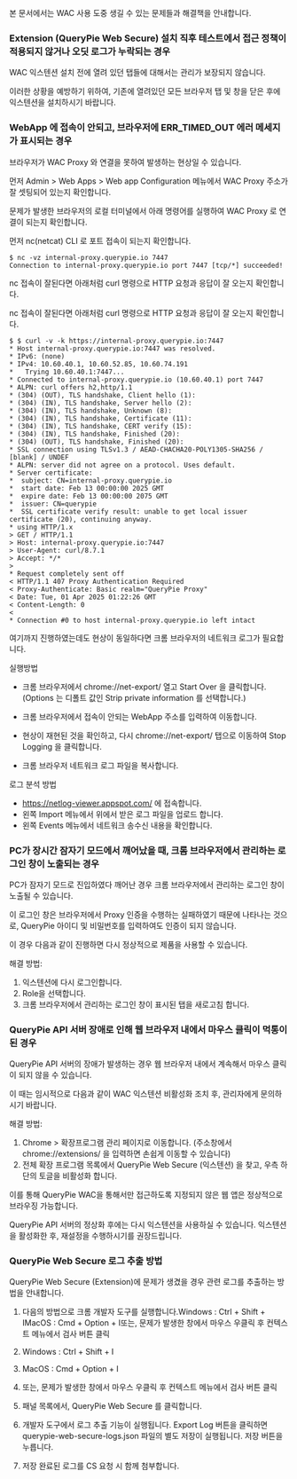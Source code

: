 본 문서에서는 WAC 사용 도중 생길 수 있는 문제들과 해결책을 안내합니다.

### Extension (QueryPie Web Secure) 설치 직후 테스트에서 접근 정책이 적용되지 않거나 오딧 로그가 누락되는 경우
WAC 익스텐션 설치 전에 열려 있던 탭들에 대해서는 관리가 보장되지 않습니다.

이러한 상황을 예방하기 위하여, 기존에 열려있던 모든 브라우저 탭 및 창을 닫은 후에 익스텐션을 설치하시기 바랍니다.

### WebApp 에 접속이 안되고, 브라우저에 ERR_TIMED_OUT 에러 메세지가 표시되는 경우
브라우저가 WAC Proxy 와 연결을 못하여 발생하는 현상일 수 있습니다.

먼저 Admin &gt; Web Apps &gt; Web app Configuration 메뉴에서 WAC Proxy 주소가 잘 셋팅되어 있는지 확인합니다.

문제가 발생한 브라우저의 로컬 터미널에서 아래 명령어를 실행하여 WAC Proxy 로 연결이 되는지 확인합니다.

먼저 nc(netcat) CLI 로 포트 접속이 되는지 확인합니다.

```
$ nc -vz internal-proxy.querypie.io 7447
Connection to internal-proxy.querypie.io port 7447 [tcp/*] succeeded!
```

nc 접속이 잘된다면 아래처럼 curl 명령으로 HTTP 요청과 응답이 잘 오는지 확인합니다.

nc 접속이 잘된다면 아래처럼 curl 명령으로 HTTP 요청과 응답이 잘 오는지 확인합니다.

```
$ $ curl -v -k https://internal-proxy.querypie.io:7447
* Host internal-proxy.querypie.io:7447 was resolved.
* IPv6: (none)
* IPv4: 10.60.40.1, 10.60.52.85, 10.60.74.191
*   Trying 10.60.40.1:7447...
* Connected to internal-proxy.querypie.io (10.60.40.1) port 7447
* ALPN: curl offers h2,http/1.1
* (304) (OUT), TLS handshake, Client hello (1):
* (304) (IN), TLS handshake, Server hello (2):
* (304) (IN), TLS handshake, Unknown (8):
* (304) (IN), TLS handshake, Certificate (11):
* (304) (IN), TLS handshake, CERT verify (15):
* (304) (IN), TLS handshake, Finished (20):
* (304) (OUT), TLS handshake, Finished (20):
* SSL connection using TLSv1.3 / AEAD-CHACHA20-POLY1305-SHA256 / [blank] / UNDEF
* ALPN: server did not agree on a protocol. Uses default.
* Server certificate:
*  subject: CN=internal-proxy.querypie.io
*  start date: Feb 13 00:00:00 2025 GMT
*  expire date: Feb 13 00:00:00 2075 GMT
*  issuer: CN=querypie
*  SSL certificate verify result: unable to get local issuer certificate (20), continuing anyway.
* using HTTP/1.x
> GET / HTTP/1.1
> Host: internal-proxy.querypie.io:7447
> User-Agent: curl/8.7.1
> Accept: */*
>
* Request completely sent off
< HTTP/1.1 407 Proxy Authentication Required
< Proxy-Authenticate: Basic realm="QueryPie Proxy"
< Date: Tue, 01 Apr 2025 01:22:26 GMT
< Content-Length: 0
<
* Connection #0 to host internal-proxy.querypie.io left intact
```

여기까지 진행하였는데도 현상이 동일하다면 크롬 브라우저의 네트워크 로그가 필요합니다.

실행방법

* 크롬 브라우저에서 chrome://net-export/ 열고 Start Over 을 클릭합니다. (Options 는 디폴트 값인 Strip private information 를 선택합니다.)

* 크롬 브라우저에서 접속이 안되는 WebApp 주소를 입력하여 이동합니다.
* 현상이 재현된 것을 확인하고, 다시 chrome://net-export/ 탭으로 이동하여 Stop Logging 을 클릭합니다.
* 크롬 브라우저 네트워크 로그 파일을 복사합니다.

로그 분석 방법

* https://netlog-viewer.appspot.com/ 에 접속합니다.
* 왼쪽 Import 메뉴에서 위에서 받은 로그 파일을 업로드 합니다.
* 왼쪽 Events 메뉴에서 네트워크 송수신 내용을 확인합니다.

### PC가 장시간 잠자기 모드에서 깨어났을 때, 크롬 브라우저에서 관리하는 로그인 창이 노출되는 경우
PC가 잠자기 모드로 진입하였다 깨어난 경우 크롬 브라우저에서 관리하는 로그인 창이 노출될 수 있습니다.

이 로그인 창은 브라우저에서 Proxy 인증을 수행하는 실패하였기 때문에 나타나는 것으로, QueryPie 아이디 및 비밀번호를 입력하여도 인증이 되지 않습니다.

이 경우 다음과 같이 진행하면 다시 정상적으로 제품을 사용할 수 있습니다.

해결 방법:

1. 익스텐션에 다시 로그인합니다.
2. Role을 선택합니다.
3. 크롬 브라우저에서 관리하는 로그인 창이 표시된 탭을 새로고침 합니다.

### QueryPie API 서버 장애로 인해 웹 브라우저 내에서 마우스 클릭이 먹통이 된 경우
QueryPie API 서버의 장애가 발생하는 경우 웹 브라우저 내에서 계속해서 마우스 클릭이 되지 않을 수 있습니다.

이 때는 임시적으로 다음과 같이 WAC 익스텐션 비활성화 조치 후, 관리자에게 문의하시기 바랍니다.

해결 방법:

1. Chrome > 확장프로그램 관리 페이지로 이동합니다. (주소창에서 chrome://extensions/ 을 입력하면 손쉽게 이동할 수 있습니다)
2. 전체 확장 프로그램 목록에서 QueryPie Web Secure (익스텐션) 을 찾고, 우측 하단의 토글을 비활성화 합니다.

이를 통해 QueryPie WAC을 통해서만 접근하도록 지정되지 않은 웹 앱은 정상적으로 브라우징 가능합니다.

QueryPie API 서버의 정상화 후에는 다시 익스텐션을 사용하실 수 있습니다. 익스텐션을 활성화한 후, 재설정을 수행하시기를 권장드립니다.

### QueryPie Web Secure 로그 추출 방법
QueryPie Web Secure (Extension)에 문제가 생겼을 경우 관련 로그를 추출하는 방법을 안내합니다.

1. 다음의 방법으로 크롬 개발자 도구를 실행합니다.Windows : Ctrl + Shift + IMacOS : Cmd + Option + I또는, 문제가 발생한 창에서 마우스 우클릭 후 컨텍스트 메뉴에서 검사 버튼 클릭
  1. Windows : Ctrl + Shift + I
  2. MacOS : Cmd + Option + I
  3. 또는, 문제가 발생한 창에서 마우스 우클릭 후 컨텍스트 메뉴에서 검사 버튼 클릭

1. 패널 목록에서, QueryPie Web Secure 를 클릭합니다.
2. 개발자 도구에서 로그 추출 기능이 실행됩니다. Export Log 버튼을 클릭하면 querypie-web-secure-logs.json 파일의 별도 저장이 실행됩니다. 저장 버튼을 누릅니다.
3. 저장 완료된 로그를 CS 요청 시 함께 첨부합니다.
